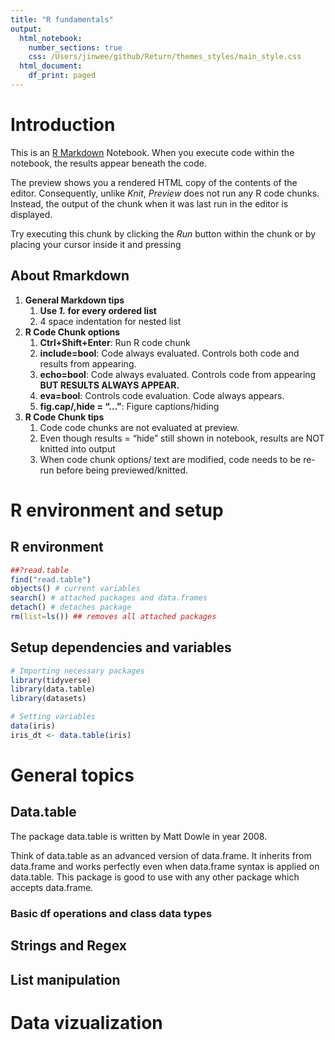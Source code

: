 ```yaml
---
title: "R fundamentals"
output:
  html_notebook:
    number_sections: true
    css: /Users/jinwee/github/Return/themes_styles/main_style.css
  html_document:
    df_print: paged
---
```


# Introduction
This is an [R Markdown](http://rmarkdown.rstudio.com) Notebook. When you execute code within the notebook, the results appear beneath the code. 

The preview shows you a rendered HTML copy of the contents of the editor. Consequently, unlike *Knit*, *Preview* does not run any R code chunks. Instead, the output of the chunk when it was last run in the editor is displayed.

Try executing this chunk by clicking the *Run* button within the chunk or by placing your cursor inside it and pressing 

## About Rmarkdown
1. **General Markdown tips**
    1. **Use *1.* for every ordered list**
    1. 4 space indentation for nested list

1. **R Code Chunk options**
    1. **Ctrl+Shift+Enter**: Run R code chunk
    1. **include=bool**: Code always evaluated. Controls both code and results from appearing.
    1. **echo=bool**: Code always evaluated. Controls code from appearing **BUT RESULTS ALWAYS APPEAR.**
    1. **eva=bool**: Controls code evaluation. Code always appears.
    1. **fig.cap/,hide = "..."**: Figure captions/hiding

1. **R Code Chunk tips**
    1. Code code chunks are not evaluated at preview. 
    1. Even though results = "hide" still shown in notebook, results are NOT knitted into output
    1. When code chunk options/ text are modified, code needs to be re-run before being previewed/knitted.
    

# R environment and setup

## R environment
```r
##?read.table
find("read.table")
objects() # current variables
search() # attached packages and data.frames
detach() # detaches package
rm(list=ls()) ## removes all attached packages
```


## Setup dependencies and variables

```r
# Importing necessary packages
library(tidyverse)
library(data.table)
library(datasets)
```

```r
# Setting variables
data(iris)
iris_dt <- data.table(iris)
```


# General topics


## Data.table
The package data.table is written by Matt Dowle in year 2008.

Think of data.table as an advanced version of data.frame. It inherits from data.frame and works perfectly even when data.frame syntax is applied on data.table. This package is good to use with any other package which accepts data.frame.

### Basic df operations and class data types


## Strings and Regex 



## List manipulation


# Data vizualization
















